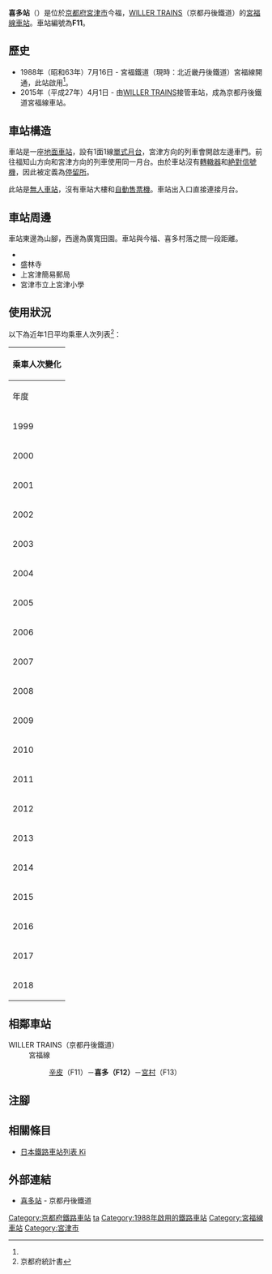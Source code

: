 {{NoteTA
|T=zh-hans:喜多站;zh-hk:喜多站;zh-tw:喜多車站;
|1=zh-hans:喜多站;zh-hk:喜多站;zh-tw:喜多車站;
}}
{{Infobox station
|公司色 = #ea4f6f
|站名 = 喜多
|圖片 = Kitakinki Tango Railway Kitaeki.jpg
|圖片說明 = 車站遠景
|日文原名 = 喜多
|平假名 = きた
|羅馬拼音 = Kita
|副站名 = 
|電報略號 = 
|所在地 = {{JPN}}[[京都府|京都府]][[宮津市|宮津市]]今福
|座標 = {{coord|35|30|33.56|N|135|11|14.92|E|type:railwaystation_region:JP-24|display=inline,title}}
|車站構造 = [[地面車站|地面車站]]
|月台配置 = 1面1線
|啟用年月日 = 1988年（[[昭和|昭和]]63年）7月16日<ref name="sone14">{{Cite book|author={{Translink|ja|曽根悟|曾根悟}}（監修）|title=週刊 歴史でめぐる鉄道全路線 公営鉄道・私鉄|editor=朝日新聞出版分冊百科編集部（編集）|publisher={{Translink|ja|朝日新聞出版}}|series=週刊朝日百科|volume=14号 神戸電鉄・能勢電鉄・北条鉄道・北近畿タンゴ鉄道|date=2011-06-19|page=28|language=ja}}</ref> 
|廢站年月日 = 
|乘客人數 = 0
|上下車人次 = 
|統計年度 = 2018
|轉車 = 
|全寬備註 = [[無人車站|無人車站]]
|adjacent = {{Adjacent stations|system=京都丹後鐵道|line=F|left=辛皮|right=宮村|note-left=F11<br>6.0km|note-mid=F12<br>距離[[福知山站|福知山]]27.3km|note-right=F13<br>1.6km}}
}}
'''喜多站'''（{{jpn|j=喜多駅|hg=きたえき|rm=Kita eki|f=y}}）是位於[[京都府|京都府]][[宮津市|宮津市]]今福，[[WILLER_TRAINS|WILLER TRAINS]]（京都丹後鐵道）的[[宮福線|宮福線]][[鐵路車站|車站]]。車站編號為'''F11'''。

== 歷史 ==
* 1988年（昭和63年）7月16日 - 宮福鐵道（現時：北近畿丹後鐵道）宮福線開通，此站啟用<ref name="sone14"/>。
* 2015年（平成27年）4月1日 - 由[[WILLER_TRAINS|WILLER TRAINS]]接管車站，成為京都丹後鐵道宮福線車站。

== 車站構造 ==
車站是一座[[地面車站|地面車站]]，設有1面1線[[單式月台|單式月台]]，宮津方向的列車會開啟左邊車門。前往福知山方向和宮津方向的列車使用同一月台。由於車站沒有[[轉轍器|轉轍器]]和[[日本鐵路信號#主信號機|絶對信號機]]，因此被定義為[[停車場_(鐵路)|停留所]]。

此站是[[無人車站|無人車站]]，沒有車站大樓和[[自動售票機|自動售票機]]。車站出入口直接連接月台。

== 車站周邊 ==
車站東邊為山腳，西邊為廣寬田園。車站與今福、喜多村落之間一段距離。
*{{Translink|ja|京都府道9号綾部大江宮津線|京都府道9號綾部大江宮津線}}
*盛林寺
*上宮津簡易郵局
*宮津市立上宮津小學

== 使用狀況 ==
以下為近年1日平均乘車人次列表<ref>京都府統計書</ref>：
{| class="wikitable" style="margin: 1em 0.2em; text-align: center; font-size: 85%;"
|- style="background: #ddd;"
!colspan="2"|乘車人次變化
|-
!年度 !! 1日平均乘車人次
|-
|1999
|25
|-
|2000
|19
|-
|2001
|19
|-
|2002
|14
|-
|2003
|11
|-
|2004
|11
|-
|2005
|11
|-
|2006
|11
|-
|2007
|11
|-
|2008
|16
|-
|2009
|14
|-
|2010
|8
|-
|2011
|5
|-
|2012
|3
|-
|2013
|3
|-
|2014
|0
|-
|2015
|3
|-
|2016
|3
|-
|2017
|3
|-
|2018
|0
|}

== 相鄰車站 ==
; WILLER TRAINS（京都丹後鐵道）
: 宮福線
:: [[辛皮站|辛皮]]（F11）－'''喜多（F12）'''－[[宮村站|宮村]]（F13）
== 注腳 ==
{{Reflist}}
== 相關條目 ==
* [[日本鐵路車站列表_Ki|日本鐵路車站列表 Ki]]
== 外部連結 ==
* [http://trains.willer.co.jp/station/kita/ 喜多站]{{Wayback|url=http://trains.willer.co.jp/station/kita/ |date=20200923053657 }}{{ja icon}} - 京都丹後鐵道
{{宮福線}}
{{DEFAULTSORT:Kita}}
[[Category:京都府鐵路車站|Category:京都府鐵路車站]]
[[Category:日本鐵路車站_Ki|ta]]
[[Category:1988年啟用的鐵路車站|Category:1988年啟用的鐵路車站]]
[[Category:宮福線車站|Category:宮福線車站]]
[[Category:宮津市|Category:宮津市]]